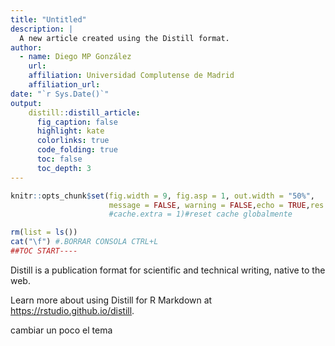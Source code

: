 ```yaml
---
title: "Untitled"
description: |
  A new article created using the Distill format.
author:
  - name: Diego MP González
    url: 
    affiliation: Universidad Complutense de Madrid
    affiliation_url: 
date: "`r Sys.Date()`"
output: 
    distill::distill_article:
      fig_caption: false
      highlight: kate
      colorlinks: true
      code_folding: true
      toc: false 
      toc_depth: 3
---
```


```r
knitr::opts_chunk$set(fig.width = 9, fig.asp = 1, out.width = "50%",
                      message = FALSE, warning = FALSE,echo = TRUE,res = 400,cache = FALSE)#,
                      #cache.extra = 1)#reset cache globalmente

rm(list = ls())
cat("\f") #.BORRAR CONSOLA CTRL+L
##TOC START----
```

Distill is a publication format for scientific and technical writing, native to the web. 

Learn more about using Distill for R Markdown at <https://rstudio.github.io/distill>.


cambiar un poco el tema




